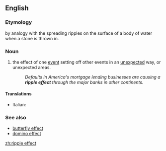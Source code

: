 ==English==

===Etymology===
by analogy with the spreading ripples on the surface of a body of water when a stone is thrown in.

===Noun===
{{en-noun|head=[[ripple]] [[effect]]}}

# the effect of one [[event]] setting off other events in an [[unexpected]] way, or unexpected areas.
#:''Defaults in America's mortgage lending businesses are causing a '''ripple effect''' through the major banks in other continents.''

====Translations====
{{trans-top}}
* Italian: {{t|it|effetto onda|m}}
{{trans-mid}}
{{trans-bottom}}

===See also===
*[[butterfly effect]]
*[[domino effect]]

[[zh:ripple effect]]